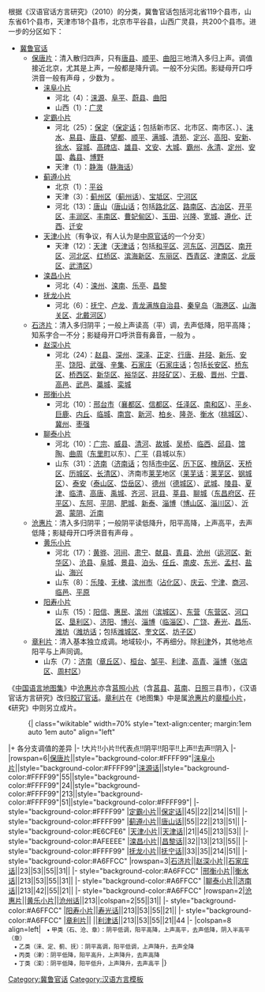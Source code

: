 根据《汉语官话方言研究》（2010）的分类，冀鲁官话包括河北省119个县市，山东省61个县市，天津市18个县市，北京市平谷县，山西广灵县，共200个县市。进一步的分区如下：

*[[冀鲁官话]]
**[[保唐片]]：清入散归四声，只有[[唐县]]、[[顺平县|顺平]]、[[曲阳县|曲阳]]三地清入多归上声。调值接近北京，尤其是上声，一般都是降升调。一般不分尖团。影疑母开口呼洪音一般有声母 {{IPA|[n]}}，少数为 {{IPA|[ŋ]}}。
***[[涞阜小片]]
****河北（4）：[[涞源县|涞源]]、[[阜平县|阜平]]、[[蔚县]]、[[曲阳县|曲阳]]
****山西（1）：[[广灵县|广灵]]
***[[定霸小片]]
****河北（25）：[[保定市|保定]]（[[保定话]]；包括新市区、北市区、南市区、）、[[涞水]]、[[易县]]、[[唐县]]、[[望都]]、[[顺平县|顺平]]、[[满城]]、[[清苑]]、[[定兴]]、[[高陽縣|高阳]]、[[安新]]、[[徐水]]、[[容城县|容城]]、[[高碑店市|高碑店]]、[[雄县]]、[[文安县|文安]]、[[大城县|大城]]、[[霸州市|霸州]]、[[永清县|永清]]、[[定州]]、[[安国市|安国]]、[[蠡县]]、[[博野]]
****天津（1）：[[静海区|静海]]（[[静海话]]）
***[[蓟遵小片]]
****北京（1）：[[平谷]]
****天津（3）：[[蓟州区]]（[[蓟州话]]）、[[宝坻区]]、[[宁河区]]
****河北（13）：[[唐山]]（[[唐山话]]；包括[[路北区]]、[[路南区]]、[[古冶区]]、[[开平区]]、[[丰润区]]、[[丰南区]]、[[曹妃甸区]]）、[[玉田]]、[[兴隆县|兴隆]]、[[宽城满族自治县|宽城]]、[[遵化市|遵化]]、[[迁西县|迁西]]、[[迁安市|迁安]]
***[[天津小片]]（有争议，有人认为是[[中原官话]]的一个分支）
****天津（12）：[[天津市|天津]]（[[天津话]]；包括[[和平区 (天津市)|和平区]]、[[河东区 (天津市)|河东区]]、[[河西区 (天津市)|河西区]]、[[南开区]]、[[河北区]]、[[红桥区]]、[[滨海新区]]、[[东丽区]]、[[西青区]]、[[津南区]]、[[北辰区]]、[[武清区]]）
***[[滦昌小片]]
****河北（4）：[[滦州市|滦州]]、[[滦南县|滦南]]、[[乐亭县|乐亭]]、[[昌黎县|昌黎]]
***[[抚龙小片]]
****河北（6）：[[抚宁区|抚宁]]、[[卢龙县|卢龙]]、[[青龙满族自治县]]、[[秦皇岛市|秦皇岛]]（[[海港区 (秦皇岛市)|海港区]]、[[山海关区]]、[[北戴河区]]）
**[[石济片]]：清入多归阴平；一般上声读高（平）调，去声低降，阳平高降；知系字合一不分；影疑母开口呼洪音有鼻音，一般为 {{IPA|[ŋ]}}。
***[[赵深小片]]
****河北（24）：[[赵县]]、[[深州市|深州]]、[[深泽]]、[[正定县|正定]]、[[行唐县|行唐]]、[[井陉县|井陉]]、[[新乐市|新乐]]、[[安平县|安平]]、[[饶阳县|饶阳]]、[[武强县|武强]]、[[辛集]]、[[石家庄市|石家庄]]（[[石家庄话]]；包括[[长安区 (石家庄市)|长安区]]、[[桥东区 (石家庄市)|桥东区]]、[[桥西区 (石家庄市)|桥西区]]、[[新华区 (石家庄市)|新华区]]、[[裕华区]]、[[井陉矿区]]）、[[无极县|无极]]、[[晋州市 (中华人民共和国)|晋州]]、[[宁晋县|宁晋]]、[[高邑县|高邑]]、[[武邑县|武邑]]、[[藁城区|藁城]]、[[栾城区|栾城]]
***[[邢衡小片]]
****河北（10）：[[邢台市]]（[[襄都区]]、[[信都区]]、[[任泽区]]、[[南和区]]）、[[平乡县|平乡]]、[[巨鹿]]、[[内丘]]、[[临城]]、[[南宮市|南宫]]、[[新河縣|新河]]、[[柏乡]]、[[隆尧]]、[[衡水]]（[[桃城区]]）、[[冀州]]、[[枣强]]
***[[聊泰小片]]
****河北（10）：[[广宗]]、[[威县]]、[[清河縣|清河]]、[[故城]]、[[吴桥]]、[[临西]]、[[邱县]]、[[馆陶]]、[[曲周]]（[[东里町]]以东）、[[广平县|广平]]（县城以东）
****山东（31）：[[济南]]（[[济南话]]；包括[[市中区 (济南市)|市中区]]、[[历下区]]、[[槐荫区]]、[[天桥区]]、[[历城区]]、[[长清区]]）、济南市[[莱芜]]地区（[[莱芜话]]：[[莱芜区]]、[[钢城区]]）、[[泰安]]（[[泰山区 (泰安市)|泰山区]]、[[岱岳区]]）、[[德州市|德州]]（[[德城区]]）、[[武城县|武城]]、[[陵县]]、[[夏津]]、[[临清]]、[[高唐]]、[[禹城]]、[[齐河县|齐河]]、[[冠县]]、[[莘县]]、[[聊城市|聊城]]（[[东昌府区]]、[[茌平区]]）、[[东阿县|东阿]]、[[平阴]]、[[肥城]]、[[新泰]]、[[淄博]]（[[博山区]]、[[淄川区]]）、[[沂源]]、[[蒙阴]]、[[沂南]]
**[[沧惠片]]：清入多归阴平；一般阴平读低降升，阳平高降，上声高平，去声低降；影疑母开口呼洪音有声母 {{IPA|[ŋ]}}。
***[[黄乐小片]]
****河北（17）：[[黄骅市|黄骅]]、[[河間市|河间]]、[[肃宁]]、[[献县]]、[[青县]]、[[沧州]]（[[运河区]]、[[新华区 (沧州市)|新华区]]）、[[沧县]]、[[阜城]]、[[景县]]、[[泊头]]、[[任丘]]、[[南皮]]、[[东光县|东光]]、[[孟村回族自治县|孟村]]、[[盐山县|盐山]]、[[海兴]]
****山东（8）：[[乐陵市|乐陵]]、[[无棣]]、[[滨州市]]（[[沾化区]]）、[[庆云县|庆云]]、[[宁津]]、[[商河]]、[[临邑]]、[[平原]]
***[[阳寿小片]]
****山东（15）：[[阳信]]、[[惠民]]、[[滨州]]（[[滨城区]]）、[[东营]]（[[东营区]]、[[河口区]]、[[垦利区]]）、[[济阳]]、[[博兴]]、[[淄博]]（[[临淄区]]）、[[广饶]]、[[寿光]]、[[昌乐]]、[[潍坊]]（[[潍坊话]]；包括[[潍城区]]、[[奎文区]]、[[坊子区]]）
**[[章利片]]：清入基本独立成调。地域较小，不再细分。除[[利津]]外，其他地点阳平与上声同调。
***山东（7）：[[济南]]（[[章丘区]]）、[[桓台]]、[[邹平]]、[[利津]]、[[高青]]、[[淄博]]（[[张店区]]、[[周村区]]）

《[[中国语言地图集]]》中[[沧惠片]]亦含[[莒照小片]]（含[[莒县]]、[[莒南]]、[[日照]]三县市），《汉语官话方言研究》改归[[胶辽官话]]。[[章利片]]在《地图集》中是属[[沧惠片]]的[[章桓小片]]，《研究》中则另立成片。

:{| class="wikitable" width=70% style="text-align:center; margin:1em auto 1em auto" align="left"
|+ 各分支调值的差异
|-
!大片!!小片!!代表点!!阴平!!阳平!!上声!!去声!!阴入
|-
|rowspan=6|[[保唐片]]||style="background-color:#FFFF99"|[[涞阜小片]]||style="background-color:#FFFF99"|[[涞源话]]||style="background-color:#FFFF99"|55||style="background-color:#FFFF99"|24||style="background-color:#FFFF99"|213||style="background-color:#FFFF99"|51||style="background-color:#FFFF99"|
|- style="background-color:#FFFF99"
|[[定霸小片]]||[[保定话]]||45||22||214||51||
|- style="background-color:#FFFF99"
|[[蓟遵小片]]||[[唐山话]]||55||22||213||51||
|- style="background-color:#E6CFE6"
|[[天津小片]]||[[天津话]]||21||45||213||53||
|- style="background-color:#AFEEEE"
|[[滦昌小片]]||[[昌黎话]]||32||13||213||55||
|- style="background-color:#FFFF99"
|[[抚龙小片]]||[[抚宁话]]||33||35||214||51||
|- style="background-color:#A6FFCC"
|rowspan=3|[[石济片]]||[[赵深小片]]||[[石家庄话]]||23||53||55||31||
|- style="background-color:#A6FFCC"
|[[邢衡小片]]||[[衡水话]]||213||53||55||31||
|- style="background-color:#A6FFCC"
|[[聊泰小片]]||[[济南话]]||213||42||55||21||
|- style="background-color:#A6FFCC"
|rowspan=2|[[沧惠片]]||[[黄乐小片]]||[[沧州话]]||213||colspan=2|55||31||
|- style="background-color:#A6FFCC"
|[[阳寿小片]]||[[寿光话]]||213||53||55||21||
|- style="background-color:#A6FFCC"
|[[章利片]]|| ||[[利津话]]||213||53||55||21||44
|-
|colspan=8 align=left|<small>　• {{Colorsample|#A6FFCC}} 甲类（石、沧、章）：阴平低调，阳平高降，上声高平，去声低降，阴入半高平（章）<br>　• {{Colorsample|#FFFF99}} 乙类（涞、定、蓟、抚）：阴平高调，阳平低调，上声降升，去声全降<br>　• {{Colorsample|#E6CFE6}} 丙类（津）：阴平低降，阳平高升，上声降升，去声高降<br>　• {{Colorsample|#AFEEEE}} 丁类（滦）：阴平低降，阳平低升，上声降升，去声高平</small>
|}
{{brClear}}

<noinclude>
[[Category:冀鲁官话]]
[[Category:汉语方言模板]]
</noinclude>